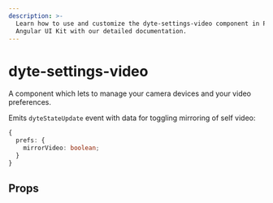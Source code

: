 ```yaml
---
description: >-
  Learn how to use and customize the dyte-settings-video component in ProductDB's
  Angular UI Kit with our detailed documentation.
---
```


# dyte-settings-video

A component which lets to manage your camera devices and your video preferences.

Emits `dyteStateUpdate` event with data for toggling mirroring of self video:

```ts
{
  prefs: {
    mirrorVideo: boolean;
  }
}
```

## Props

<PropsTable of="dyte-settings-video" />

<head>
  <title>Angular UI Kit dyte-settings-video</title>
</head>
